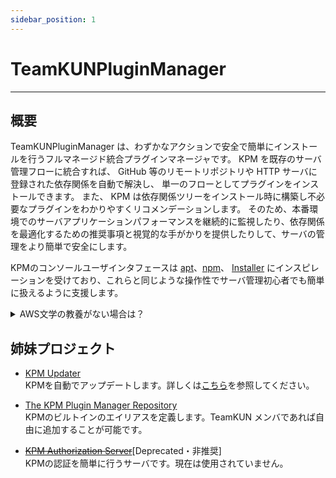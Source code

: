 ```yaml
---
sidebar_position: 1
---
```


# TeamKUNPluginManager

---

## 概要

TeamKUNPluginManager は、わずかなアクションで安全で簡単にインストールを行うフルマネージド統合プラグインマネージャです。
KPM を既存のサーバ管理フローに統合すれば、 GitHub 等のリモートリポジトリや HTTP サーバに登録された依存関係を自動で解決し、 単一のフローとしてプラグインをインストールできます。
また、 KPM は依存関係ツリーをインストール時に構築し不必要なプラグインをわかりやすくリコメンデーションします。
そのため、本番環境でのサーバアプリケーションパフォーマンスを継続的に監視したり、依存関係を最適化するための推奨事項と視覚的な手がかりを提供したりして、サーバの管理をより簡単で安全にします。


KPMのコンソールユーザインタフェースは [apt](https://salsa.debian.org/apt-team/apt)、[npm](https://github.com/npm/cli)、
[Installer](https://dev.bukkit.org/projects/plugin-installer) にインスピレーションを受けており、これらと同じような操作性でサーバ管理初心者でも簡単に扱えるように支援します。

<details>
    <summary>AWS文学の教養がない場合は？</summary>

TeamKUNPluginManagerは、 簡単にプラグインをインストールするプラグインマネージャです。
KPM を使用すれば、プラグインインストール時に GitHub 等から自動で依存関係もインストールできます。
また、 KPMは依存関係ツリーを構築し、不必要なプラグインを通知します。
これらにより、サーバを簡単に管理できるようになります。

</details>


## 姉妹プロジェクト

+ [KPM Updater](https://github.com/TeamKUN/KPMUpdater)   
  KPMを自動でアップデートします。詳しくは[こちら](#)を参照してください。

+ [The KPM Plugin Manager Repository](https://github.com/TeamKUN/PluginManagerRepository)  
  KPMのビルトインのエイリアスを定義します。TeamKUN メンバであれば自由に追加することが可能です。

+ ~~[KPM Authorization Server](https://github.com/TeamKun/KPMAuthorizeServer)~~\[Deprecated・非推奨\]   
  KPMの認証を簡単に行うサーバです。現在は使用されていません。
